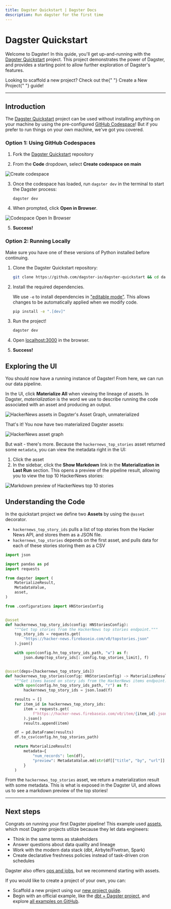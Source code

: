 ```yaml
---
title: Dagster Quickstart | Dagster Docs
description: Run dagster for the first time
---
```


# Dagster Quickstart

Welcome to Dagster! In this guide, you'll get up-and-running with the [Dagster Quickstart](https://github.com/dagster-io/dagster-quickstart) project. This project demonstrates the power of Dagster, and provides a starting point to allow further exploration of Dagster's features.

<Note>
  Looking to scaffold a new project? Check out the{" "}
  <Link href="/getting-started/create-new-project">Create a New Project</Link>{" "}
  guide!
</Note>

---

## Introduction

The [Dagster Quickstart](https://github.com/dagster-io/dagster-quickstart) project can be used without installing anything on your machine by using the pre-configured [GitHub Codespace](https://github.com/features/codespaces)! But if you prefer to run things on your own machine, we've got you covered.

<TabGroup>
<TabItem name="Option 1: Using GitHub Codespaces">

### Option 1: Using GitHub Codespaces

1. Fork the [Dagster Quickstart](https://github.com/dagster-io/dagster-quickstart) repository

2. From the **Code** dropdown, select **Create codespace on main**

<Image
width={400}
height={400}
alt="Create codespace"
src="/images/getting-started/quickstart/github-codespace-create.png"
/>

3. Once the codespace has loaded, run `dagster dev` in the terminal to start the Dagster process:

   ```bash
   dagster dev
   ```

4. When prompted, click **Open in Browser**.

<Image
width={400}
height={300}
alt="Codespace Open In Browser"
src="/images/getting-started/quickstart/github-codespace-open-in-browser.png"
/>

5. **Success!**

</TabItem>
<TabItem name="Option 2: Running Locally">

### Option 2: Running Locally

<DagsterVersion />

Make sure you have one of these versions of Python installed before continuing.

1. Clone the Dagster Quickstart repository:

   ```bash
   git clone https://github.com/dagster-io/dagster-quickstart && cd dagster-quickstart
   ```

2. Install the required dependencies.

   We use `-e` to install dependencies in ["editable mode"](https://pip.pypa.io/en/latest/topics/local-project-installs/#editable-installs). This allows changes to be automatically applied when we modify code.

   ```bash
   pip install -e ".[dev]"
   ```

3. Run the project!

   ```bash
   dagster dev
   ```

4. Open <a href="localhost:3000">localhost:3000</a> in the browser.

5. **Success!**

</TabItem>
</TabGroup>

## Exploring the UI

You should now have a running instance of Dagster! From here, we can run our data pipeline.

In the UI, click **Materialize All** when viewing the lineage of assets. In Dagster, _materialization_ is the word we use to describe running the code associated with an asset and producing an output.

<Image
alt="HackerNews assets in Dagster's Asset Graph, unmaterialized"
src="/images/getting-started/quickstart/quickstart-unmaterialized.png"
width={2000}
height={816}
/>

That's it! You now have two materialized Dagster assets:

<Image
alt="HackerNews asset graph"
src="/images/getting-started/quickstart/quickstart.png"
width={2000}
height={1956}
/>

But wait - there's more. Because the `hackernews_top_stories` asset returned some `metadata`, you can view the metadata right in the UI:

1. Click the asset
2. In the sidebar, click the **Show Markdown** link in the **Materialization in Last Run** section. This opens a preview of the pipeline result, allowing you to view the top 10 HackerNews stories:

<Image
alt="Markdown preview of HackerNews top 10 stories"
src="/images/getting-started/quickstart/hn-preview.png"
width={2000}
height={1754}
/>

## Understanding the Code

In the quickstart project we define two **Assets** by using the `@asset` decorator.

- `hackernews_top_story_ids` pulls a list of top stories from the Hacker News API, and stores them as a JSON file.
- `hackernews_top_stories` depends on the first asset, and pulls data for each of these stories storing them as a CSV

```python file=/getting-started/quickstart/assets.py
import json

import pandas as pd
import requests

from dagster import (
    MaterializeResult,
    MetadataValue,
    asset,
)

from .configurations import HNStoriesConfig


@asset
def hackernews_top_story_ids(config: HNStoriesConfig):
    """Get top stories from the HackerNews top stories endpoint."""
    top_story_ids = requests.get(
        "https://hacker-news.firebaseio.com/v0/topstories.json"
    ).json()

    with open(config.hn_top_story_ids_path, "w") as f:
        json.dump(top_story_ids[: config.top_stories_limit], f)


@asset(deps=[hackernews_top_story_ids])
def hackernews_top_stories(config: HNStoriesConfig) -> MaterializeResult:
    """Get items based on story ids from the HackerNews items endpoint."""
    with open(config.hn_top_story_ids_path, "r") as f:
        hackernews_top_story_ids = json.load(f)

    results = []
    for item_id in hackernews_top_story_ids:
        item = requests.get(
            f"https://hacker-news.firebaseio.com/v0/item/{item_id}.json"
        ).json()
        results.append(item)

    df = pd.DataFrame(results)
    df.to_csv(config.hn_top_stories_path)

    return MaterializeResult(
        metadata={
            "num_records": len(df),
            "preview": MetadataValue.md(str(df[["title", "by", "url"]].to_markdown())),
        }
    )
```

From the `hackernews_top_stories` asset, we return a materialization result with some metadata. This is what is exposed in the Dagster UI, and allows us to see a markdown preview of the top stories!

---

## Next steps

Congrats on running your first Dagster pipeline! This example used [assets](/tutorial), which most Dagster projects utilize because they let data engineers:

- Think in the same terms as stakeholders
- Answer questions about data quality and lineage
- Work with the modern data stack (dbt, Airbyte/Fivetran, Spark)
- Create declarative freshness policies instead of task-driven cron schedules

Dagster also offers [ops and jobs](/guides/dagster/intro-to-ops-jobs), but we recommend starting with assets.

If you would like to create a project of your own, you can:

- Scaffold a new project using our [new project guide](/getting-started/create-new-project).
- Begin with an official example, like the [dbt + Dagster project](/integrations/dbt/using-dbt-with-dagster), and explore [all examples on GitHub](https://github.com/dagster-io/dagster/tree/master/examples).
